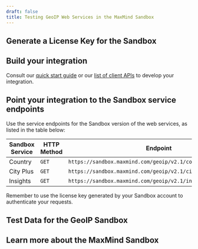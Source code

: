 ```yaml
---
draft: false
title: Testing GeoIP Web Services in the MaxMind Sandbox
---
```



<SandboxIntro />

## Generate a License Key for the Sandbox

<SandboxLicenseKey />

## Build your integration

Consult our [quick start guide](/geoip/geolocate-an-ip/web-services) or our
[list of client APIs](/geoip/geolocate-an-ip/web-services#client-apis) to
develop your integration.

## Point your integration to the Sandbox service endpoints

Use the service endpoints for the Sandbox version of the web services, as listed
in the table below:

| Sandbox Service | HTTP Method | Endpoint                                                       |
| --------------- | ----------- | -------------------------------------------------------------- |
| Country         | `GET`       | `https://sandbox.maxmind.com/geoip/v2.1/country/{ip_address}`  |
| City Plus       | `GET`       | `https://sandbox.maxmind.com/geoip/v2.1/city/{ip_address}`     |
| Insights        | `GET`       | `https://sandbox.maxmind.com/geoip/v2.1/insights/{ip_address}` |

Remember to use the license key generated by your Sandbox account to
authenticate your requests.

## Test Data for the GeoIP Sandbox

<SandboxTestData />

<SandboxLimits />

## Learn more about the MaxMind Sandbox

<SandboxLearnMore />
